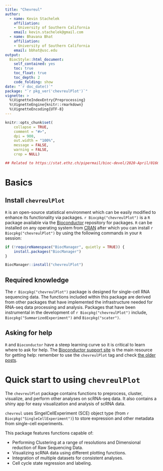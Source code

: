 ```yaml
---
title: "Chevreul"
author: 
  - name: Kevin Stachelek
    affiliation:
    - University of Southern California   
    email: kevin.stachelek@gmail.com
  - name: Bhavana Bhat
    affiliation:
    - University of Southern California   
    email: bbhat@usc.edu
output: 
  BiocStyle::html_document:
    self_contained: yes
    toc: true
    toc_float: true
    toc_depth: 2
    code_folding: show
date: "`r doc_date()`"
package: "`r pkg_ver('chevreulPlot')`"
vignette: >
  %\VignetteIndexEntry{Preprocessing}
  %\VignetteEngine{knitr::rmarkdown}
  %\VignetteEncoding{UTF-8}  
---
```


```r
knitr::opts_chunk$set(
    collapse = TRUE,
    comment = "#>",
    dpi = 900,
    out.width = "100%",
    message = FALSE,
    warning = FALSE,
    crop = NULL)

## Related to https://stat.ethz.ch/pipermail/bioc-devel/2020-April/016656.html
```


# Basics

## Install `chevreulPlot`

`R` is an open-source statistical environment which can be easily modified 
to enhance its functionality via packages. `r Biocpkg("chevreulPlot")` is a `R` 
package available via the [Bioconductor](http://bioconductor.org) repository 
for packages. `R` can be installed on any operating system from 
[CRAN](https://cran.r-project.org/) after which you can install 
`r Biocpkg("chevreulPlot")` by using the following commands in your `R` session:

```r
if (!requireNamespace("BiocManager", quietly = TRUE)) {
    install.packages("BiocManager")
}

BiocManager::install("chevreulPlot")

```

## Required knowledge

The `r Biocpkg("chevreulPlot")` package is designed for single-cell RNA sequencing
 data. The functions included within this package are derived from other 
 packages that have implemented the infrastructure needed for RNA-seq data
  processing and analysis. Packages that have been instrumental in the 
  development of `r Biocpkg("chevreulPlot")` include, 
  `Biocpkg("SummarizedExperiment")` and `Biocpkg("scater")`.

## Asking for help

`R` and `Bioconductor` have a steep learning curve so it is critical to 
learn where to ask for help. The 
[Bioconductor support site](https://support.bioconductor.org/) is the main 
resource for getting help: remember to use the `chevreulPlot` tag and check 
[the older posts](https://support.bioconductor.org/tag/chevreulPlot/). 

# Quick start to using `chevreulPlot`

The `chevreulPlot` package contains functions to preprocess, cluster, visualize, and 
perform other analyses on scRNA-seq data. It also contains a shiny app for easy 
visualization and analysis of scRNA data.

`chevreul` uses SingelCellExperiment (SCE) object type 
(from `r Biocpkg("SingleCellExperiment")`) 
to store expression and other metadata from single-cell experiments. 

This package features functions capable of:

* Performing Clustering at a range of resolutions and Dimensional 
reduction of Raw Sequencing Data.
* Visualizing scRNA data using different plotting functions.
* Integration of multiple datasets for consistent analyses. 
* Cell cycle state regression and labeling.

